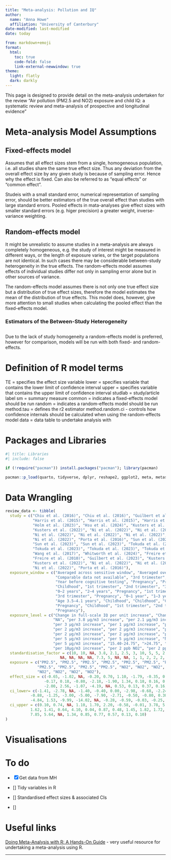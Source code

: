 ```yaml
---
title: "Meta-analysis: Pollution and IQ"
author:
  name: "Anna Howe"
  affiliation: "University of Canterbury"
date-modified: last-modified
date: today

from: markdown+emoji
format:
  html:
    toc: true
    code-fold: false
    link-external-newwindow: true
theme:
  light: flatly
  dark: darkly
---
```


This page is designed to provide detail on the meta-analysis undertaken for the review "Air pollution (PM2.5 and NO2) exposure and child IQ: a systematic review and meta-analysis of prospective and longitudinal evidence"

# Meta-analysis Model Assumptions

## Fixed-effects model

Assumes that all effect sizes stem from a single, homogeneous population, i.e. all studies share the same true effect size. Thus any deviation from the overall effect size by any given study is because of sampling error. Hence why the effect is fixed. Can also be referred to as "equal effects" or "common effect".

Studeis with a small standard error, numerical representation of sampling error, should be better estimators of the true overall effect than studies with large standard errors. Pooled effects in mata-analyses give effect sizes with smaller standard errors (e.g. higer precision) a greater weight, inverse-variance weighting.

## Random-effects model

It might be unrealistic to assume studies in a meta-analysis are always completely homogeneous, e.g. the study of interest might be measured in different ways, or the length of exposure varies, or the target populations are not identical. In such cases there may be considerable between-study heterogeneity in the true effects. The random-effects model assumes effects of individual studies differ not only in sampling error alone but in other sources of variance.

The random-effects model assumes there is not only one true effect size but a distribution of true effect sizes, therefore the model estimates the mean of the distribution of true effects. This model does, however, give more attention to small studies when calculating the pooled effect than the fixed-effects model.

### Estimators of the Between-Study Heterogeneity

## 

Due to the lack of study homogeneity a random-effects model is preferred, however for comparison, models will be run with both fixed- and random-effects.

# Definition of R model terms

TE = specifies the effect size variable lower = specifies variable that contains the lower limit of confidence interval upper = specifies variable that contains the upper limit of confidence interval studlab = study/article label sm = summary measure common = indicates a fixed-effects model should be run random = indicates a random-effects model should be run method.tau = defines the r2 estimator method.random.ci - controls how confidence internals should be calculated when using the random-effects model data = data table to undertake analysis with

# Packages and Libraries {.unlisted .hidden}

```r
#| title: Libraries
#| include: false

if (!require("pacman")) install.packages("pacman"); library(pacman)

pacman::p_load(quarto, tidyverse, dplyr, reshape2, ggplot2, meta, metasens) # Install & load packages
```

# Data Wrangling
```r
review_data <- tibble(
  study = c("Chiu et al. (2016)", "Chiu et al. (2016)", "Guilbert et al. (2023)", 
            "Harris et al. (2015)", "Harris et al. (2015)", "Harris et al. (2015)", 
            "Holm et al. (2023)", "Hsu et al. (2024)", "Kusters et al. (2022)", 
            "Kusters et al. (2022)", "Ni et al. (2022)", "Ni et al. (2022)", 
            "Ni et al. (2022)", "Ni et al. (2022)", "Ni et al. (2022)",
            "Ni et al. (2022)", "Porta et al. (2016)", "Sun et al. (2023)", 
            "Sun et al. (2023)", "Sun et al. (2023)", "Tokuda et al. (2023)", 
            "Tokuda et al. (2023)", "Tokuda et al. (2023)", "Tokuda et al. (2023)",
            "Wang et al. (2017)", "Whitworth et al. (2024)", "Freire et al. (2010)",
            "Freire et al. (2010)", "Guilbert et al. (2023)", "Kusters et al. (2022)",
            "Kusters et al. (2022)", "Ni et al. (2022)", "Ni et al. (2022)", 
            "Ni et al. (2022)", "Porta et al. (2016)"),
  exposure_window = c("Averaged across sensitive window", "Averaged over entire pregnancy", 
                      "Comparable data not available", "3rd trimester", "Birth‒age 6", 
                      "Year before cognitive testing", "Pregnancy", "Pregnancy", "Pregnancy",
                      "Childhood", "1st trimester", "2nd trimester", "3rd trimester", "Pregnancy", 
                      "0–2 years", "2–4 years", "Pregnancy", "1st trimester", "2nd trimester", 
                      "3rd trimester", "Pregnancy", "0–1 year", "1–3 years", "3–5 years", "Age 9–11 years", 
                      "Age 3.5–4.1 years", "Childhood", "Childhood", "Comparable data not available", 
                      "Pregnancy", "Childhood", "1st trimester", "2nd trimester", "3rd trimester", 
                      "Pregnancy"),
  exposure_level = c("Change in full-scale IQ per unit increase", "Change in full-scale IQ per unit increase", 
                     "NA", "per 3.8 μg/m3 increase", "per 2.1 μg/m3 increase", "per 2.5 μg/m3 increase", 
                     "per 3 μg/m3 increase", "per 1 μg/m3 increase", "per 5 μg/m3 increase", "per 5 μg/m3 increase",
                     "per 2 μg/m3 increase", "per 2 μg/m3 increase", "per 2 μg/m3 increase", "per 2 μg/m3 increase", 
                     "per 2 μg/m3 increase", "per 2 μg/m3 increase", "per 10 μg/m3 increase", "per 5 μg/m3 increase", 
                     "per 5 μg/m3 increase", "per 5 μg/m3 increase", "NA", "NA", "NA", "NA", "per 7.3 μg/m3 increase", 
                     "per 5 μg/m3 increase", "15.40-24.75", ">24.75", "NA", "per 10μg/m3 increase", 
                     "per 10μg/m3 increase", "per 2 ppb NO2", "per 2 ppb NO2", "per 2 ppb NO2", "per 10 μg/m3 increase"),
  standardisation_factor = c(10, 10, NA, 3.8, 2.1, 2.5, 3, 10, 5, 5, 2, 2, 2, 2, 2, 2, 1, 5, 5, 5,
                        NA, NA, NA, NA, 7.3, 5, NA, NA, 1, 1, 2, 2, 2, 10),
  exposure = c("PM2.5", "PM2.5", "PM2.5", "PM2.5", "PM2.5", "PM2.5", "PM2.5", "PM2.5",
              "PM2.5", "PM2.5", "PM2.5", "PM2.5", "NO2", "NO2", "NO2", "NO2", "NO2", 
              "NO2", "NO2", "NO2", "NO2"),
  effect_size = c(-0.65, -1.02, NA, -0.20, 0.70, 1.10, -1.79, -0.35, 0.77, 1.18, 0.80, -0.48, 
                 -0.17, 0.18, -0.80, -2.18, -1.90, 1.34, 0.18, 0.16, 0.66, 1.00, 1.02, 0.79, 
                 -2.00, 2.56, -1.07, -4.19, NA, 0.53, 0.13, 0.37, 0.16, -0.27, -1.10),
  ci_lower= c(-1.41, -2.78, NA, -1.40, -0.40, 0.00, -2.98, -0.68, -2.24, -2.74, -0.01, -1.27,
           -0.88, -1.25, -3.00, -5.00, -7.90, -2.71, -0.50, -0.80, 0.30, 0.54, 0.61, 0.44, 
           -4.84, 1.53, -9.99, -14.02, NA, -0.28, -0.59, -0.03, -0.25, -0.67, -2.30),
  ci_upper = c(0.10, 0.74, NA, 1.10, 1.70, 2.20, -0.58, -0.01, 3.78, 5.10, 1.62, 0.31, 0.54, 
           1.62, 1.41, 0.64, 4.10, 0.04, 0.87, 0.48, 1.45, 1.82, 1.72, 1.43, 0.84, 3.57, 
           7.85, 5.64, NA, 1.34, 0.85, 0.77, 0.57, 0.13, 0.10)
)

```

# Visualisations {.tabset}

# To do

-   [x] Get data from MH

-   \[\] Tidy variables in R

-   \[\] Standardised effect sizes & associated CIs

-   \[\]

# Useful links

[Doing Meta-Analysis with R: A Hands-On Guide](https://bookdown.org/MathiasHarrer/Doing_Meta_Analysis_in_R/) - very useful resource for undertaking a meta-analysis using R.

---
